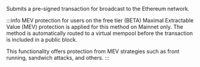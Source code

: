 Submits a pre-signed transaction for broadcast to the Ethereum network.

:::info MEV protection for users on the free tier (BETA)
Maximal Extractable Value (MEV) protection is applied for this method on Mainnet only. The method is automatically
routed to a virtual mempool before the transaction is included in a public block.

This functionality offers protection from MEV strategies such as front running, sandwich attacks, and others.
:::